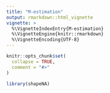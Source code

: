 ```yaml
---
title: "M-estimation"
output: rmarkdown::html_vignette
vignette: >
  %\VignetteIndexEntry{M-estimation}
  %\VignetteEngine{knitr::rmarkdown}
  %\VignetteEncoding{UTF-8}
---
```


```r
knitr::opts_chunk$set(
  collapse = TRUE,
  comment = "#>"
)
```

```r
library(shapeNA)
```

